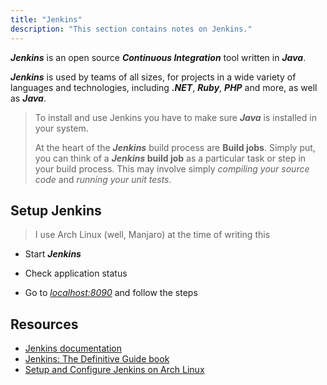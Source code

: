 ```yaml
---
title: "Jenkins"
description: "This section contains notes on Jenkins."
---
```



***Jenkins*** is an open source ***Continuous Integration*** tool written in ***Java***.

***Jenkins*** is used by teams of all sizes, for projects in a wide variety of languages and technologies, including ***.NET***, ***Ruby***, ***PHP*** and more, as well as ***Java***.

> To install and use Jenkins you have to make sure ***Java*** is installed in your system.
>
> At the heart of the ***Jenkins*** build process are **Build jobs**. Simply put, you can think of a ***Jenkins* build job** as a particular task or step in your build process. This may involve simply *compiling your source code* and *running your unit tests*.

## Setup Jenkins

> I use Arch Linux (well, Manjaro) at the time of writing this

- Start ***Jenkins***

  <Gist gistCode="6312877aba2c13747389e704ea2e9d9a" fileName="start.sh" />

- Check application status

  <Gist gistCode="6312877aba2c13747389e704ea2e9d9a" fileName="status.sh" />

- Go to [*localhost:8090*](http://localhost:8090) and follow the steps

## Resources

- [Jenkins documentation](https://www.jenkins.io/doc/)
- [Jenkins: The Definitive Guide book](https://www.bogotobogo.com/DevOps/Jenkins/images/Intro_install/jenkins-the-definitive-guide.pdf)
- [Setup and Configure Jenkins on Arch Linux](https://computingforgeeks.com/how-to-install-and-configure-jenkins-on-arch-linux/)
